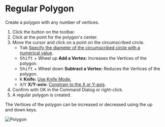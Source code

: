 
# Regular Polygon

<Reference shortcut='' command='Polygon' button='Toolbar' />

Create a polygon with any number of vertices.

1. Click the button <ButtonIcon type="button-regular-polygon" /> on the toolbar.
2. Click at the point for the polygon's center.
3. Move the cursor and click on a point on the circumscribed circle.
   - <kbd>Tab</kbd> [Specify the diameter of the circumscribed circle with a numerical value](./sketching-essentials#specify-dimensions-numerically).
   - <kbd>Shift</kbd> + Wheel up **Add a Vertex:** Increases the Vertices of the polygon.
   - <kbd>Shift</kbd> + Wheel down **Subtract a Vertex:** Reduces the Vertices of the polygon.
   - <kbd>K</kbd> **Knife:** [Use Knife Mode.](./sketching-essentials#use-knife-mode) 
   - <kbd>X</kbd>/<kbd>Y</kbd> **X/Y-axis:** [Constrain to the X or Y-axis](./sketching-essentials#constrain-to-an-axis).
4. Confirm with OK in the Command Dialog or right-click.
5. A regular polygon is created.

<Callout type="info" emoji="💡">
   The Vertices of the polygon can be increased or decreased using the up and down keys.
</Callout>

![Polygon](/img/polygon.gif)











